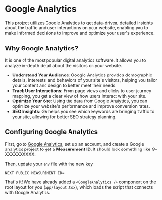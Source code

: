 # Google Analytics

This project utilizes Google Analytics to get data-driven, detailed insights about the traffic and user interactions on your website, enabling you to make informed decisions to improve and optimize your user's experience.

## Why Google Analytics?

It is one of the most popular digital analytics software. It allows you to analyze in-depth detail about the visitors on your website.

-   **Understand Your Audience**: Google Analytics provides demographic details, interests, and behaviors of your site's visitors, helping you tailor your content and design to better meet their needs.
-   **Track User Interactions**: From page views and clicks to user journey mapping, you get a clear view of how users interact with your site.
-   **Optimize Your Site**: Using the data from Google Analytics, you can optimize your website's performance and improve conversion rates.
-   **SEO Insights**: GA helps you see which keywords are bringing traffic to your site, allowing for better SEO strategy planning.

## Configuring Google Analytics

First, go to [Google Analytics](https://analytics.google.com), set up an account, and create a Google analytics project to get a **Measurement ID**. It should look something like G-XXXXXXXXXX.

Then, update your `env` file with the new key:

```
NEXT_PUBLIC_MEASUREMENT_ID=
```

That's it! We have already added a `<GoogleAnalytics />` component on the root layout for you (`app/layout.tsx`), which loads the script that connects with Google Analytics.
